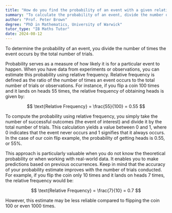 ```yaml
---
title: "How do you find the probability of an event with a given relative frequency?"
summary: "To calculate the probability of an event, divide the number of occurrences of the event by the total number of trials conducted."
author: "Prof. Peter Brown"
degree: "PhD in Mathematics, University of Warwick"
tutor_type: "IB Maths Tutor"
date: 2024-08-12
---
```


To determine the probability of an event, you divide the number of times the event occurs by the total number of trials.

Probability serves as a measure of how likely it is for a particular event to happen. When you have data from experiments or observations, you can estimate this probability using relative frequency. Relative frequency is defined as the ratio of the number of times an event occurs to the total number of trials or observations. For instance, if you flip a coin $100$ times and it lands on heads $55$ times, the relative frequency of obtaining heads is given by:

$$
\text{Relative Frequency} = \frac{55}{100} = 0.55
$$

To compute the probability using relative frequency, you simply take the number of successful outcomes (the event of interest) and divide it by the total number of trials. This calculation yields a value between $0$ and $1$, where $0$ indicates that the event never occurs and $1$ signifies that it always occurs. In the case of our coin flip example, the probability of getting heads is $0.55$, or $55\%$.

This approach is particularly valuable when you do not know the theoretical probability or when working with real-world data. It enables you to make predictions based on previous occurrences. Keep in mind that the accuracy of your probability estimate improves with the number of trials conducted. For example, if you flip the coin only $10$ times and it lands on heads $7$ times, the relative frequency would be:

$$
\text{Relative Frequency} = \frac{7}{10} = 0.7
$$

However, this estimate may be less reliable compared to flipping the coin $100$ or even $1000$ times.
    